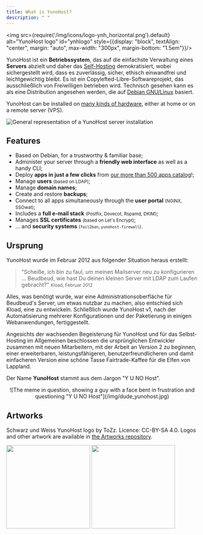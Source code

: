 ```yaml
---
title: What is YunoHost?
description: " "
---
```


<img src={require('/img/icons/logo-ynh_horizontal.png').default} alt="YunoHost logo" id="ynhlogo" style={{display: "block", textAlign: "center", margin: "auto", max-width: "300px", margin-bottom: "1.5em"}}/>

YunoHost ist ein **Betriebssystem**, das auf die einfachste Verwaltung eines **Servers** abzielt und daher das [Self-Hosting](/admin/self_hosting) demokratisiert, wobei sichergestellt wird, dass es zuverlässig, sicher, ethisch einwandfrei und leichtgewichtig bleibt. Es ist ein Copylefted-Libre-Softwareprojekt, das ausschließlich von Freiwilligen betrieben wird. Technisch gesehen kann es als eine Distribution angesehen werden, die auf [Debian GNU/Linux](https://debian.org) basiert.

YunoHost can be installed on [many kinds of hardware](/admin/install/install_on), either at home or on a remote server (VPS).

![General representation of a YunoHost server installation](/img/internet_topologies_with_ynh.png?resize=600)

## Features

- <SmallInline url='/img/icons/logo-debian.png' alt="debian logo"/> Based on Debian, for a trustworthy & familiar base;
- <SmallInline url='/img/icons/icon-tools.png' alt="tools logo"/> Administer your server through a **friendly web interface** as well as a handy CLI;
- <SmallInline url='/img/icons/icon-package.png' alt="package logo"/> Deploy **apps in just a few clicks** from [our more than 500 apps catalog](https://apps.yunohost.org)!;
- <SmallInline url='/img/icons/icon-users.png' alt="users logo"/> Manage **users** <small>(based on LDAP)</small>;
- <SmallInline url='/img/icons/icon-globe.png' alt="globe logo"/> Manage **domain names**;
- <SmallInline url='/img/icons/icon-medic.png' alt="medic logo"/> Create and restore **backups**;
- <SmallInline url='/img/icons/icon-door.png' alt="door logo"/> Connect to all apps simultaneously through the **user portal** <small>(NGINX, SSOwat)</small>;
- <SmallInline url='/img/icons/icon-mail.png' alt="mail logo"/> Includes a **full e-mail stack** <small>(Postfix, Dovecot, Rspamd, DKIM)</small>;
- <SmallInline url='/img/icons/icon-lock.png' alt="lock logo"/> Manages **SSL certificates** <small>(based on Let's Encrypt)</small>;
- <SmallInline url='/img/icons/icon-shield.png' alt="shield logo"/>... and **security systems** <small>(`fail2ban`, `yunohost-firewall`)</small>.

## Ursprung

YunoHost wurde im Februar 2012 aus folgender Situation heraus erstellt:

> "Scheiße, ich bin zu faul, um meinen Mailserver neu zu konfigurieren ... Beudbeud, wie hast Du deinen kleinen Server mit LDAP zum Laufen gebracht?"
> <small> Kload, Februar 2012</small>

Alles, was benötigt wurde, war eine Administrationsoberfläche für Beudbeud's Server, um etwas nutzbar zu machen, also entschied sich Kload, eine zu entwickeln. Schließlich wurde YunoHost v1, nach der Automatisierung mehrerer Konfigurationen und der Paketierung in einigen Webanwendungen, fertiggestellt.

Angesichts der wachsenden Begeisterung für YunoHost und für das Selbst-Hosting im Allgemeinen beschlossen die ursprünglichen Entwickler zusammen mit neuen Mitarbeitern, mit der Arbeit an Version 2 zu beginnen, einer erweiterbaren, leistungsfähigeren, benutzerfreundlicheren und damit einfacheren Version eine schöne Tasse Fairtrade-Kaffee für die Elfen von Lappland.

Der Name **YunoHost** stammt aus dem Jargon "Y U NO Host". 

<center>
![The meme in question, showing a guy with a face bent in frustration and questioning "Y U NO Host"](/img/dude_yunohost.jpg)
</center>

## Artworks

Schwarz und Weiss YunoHost logo by ToZz. Licence: CC-BY-SA 4.0. Logos and other artwork are available in [the Artworks repository](https://github.com/YunoHost/yunohost-artwork).

<img src="https://raw.githubusercontent.com/YunoHost/yunohost-artwork/refs/heads/main/logos/png/yunohost-logo_black.png" width="220" id="darklogo"/>
<img src="https://raw.githubusercontent.com/YunoHost/yunohost-artwork/refs/heads/main/logos/png/yunohost-logo_white.png" width="220" id="whitelogo"/>
